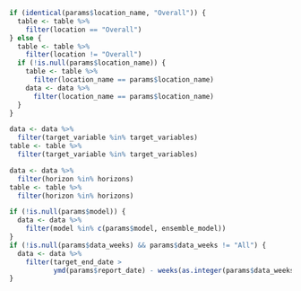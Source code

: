 <!--- Chunk to filter data and scores to keep only the relevant locations, horizons and target varaibles. Is is separated from the global scoring step
so that we can cache the loading and scoring step.. -->
```r
if (identical(params$location_name, "Overall")) {
  table <- table %>%
    filter(location == "Overall")
} else {
  table <- table %>%
    filter(location != "Overall")
  if (!is.null(params$location_name)) {
    table <- table %>%
      filter(location_name == params$location_name)
    data <- data %>%
      filter(location_name == params$location_name)
  }
}

data <- data %>%
  filter(target_variable %in% target_variables)
table <- table %>%
  filter(target_variable %in% target_variables)

data <- data %>%
  filter(horizon %in% horizons)
table <- table %>%
  filter(horizon %in% horizons)

if (!is.null(params$model)) {
  data <- data %>%
    filter(model %in% c(params$model, ensemble_model))
}
if (!is.null(params$data_weeks) && params$data_weeks != "All") {
  data <- data %>%
    filter(target_end_date >
           ymd(params$report_date) - weeks(as.integer(params$data_weeks)))
}
```

## {.unlisted .unnumbered}

